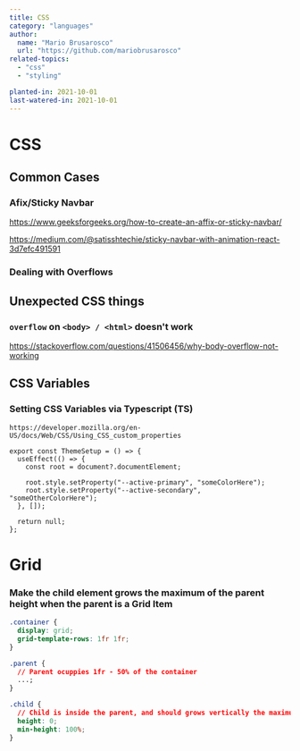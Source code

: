 ```yaml
---
title: CSS
category: "languages"
author:
  name: "Mario Brusarosco"
  url: "https://github.com/mariobrusarosco"
related-topics:
  - "css"
  - "styling"

planted-in: 2021-10-01
last-watered-in: 2021-10-01
---
```


# CSS

## Common Cases

### Afix/Sticky Navbar

https://www.geeksforgeeks.org/how-to-create-an-affix-or-sticky-navbar/

https://medium.com/@satisshtechie/sticky-navbar-with-animation-react-3d7efc491591

### Dealing with Overflows

## Unexpected CSS things

### `overflow` on `<body> / <html>` doesn't work

https://stackoverflow.com/questions/41506456/why-body-overflow-not-working

## CSS Variables

### Setting CSS Variables via Typescript (TS)

`https://developer.mozilla.org/en-US/docs/Web/CSS/Using_CSS_custom_properties`

```tsx
export const ThemeSetup = () => {
  useEffect(() => {
    const root = document?.documentElement;

    root.style.setProperty("--active-primary", "someColorHere");
    root.style.setProperty("--active-secondary", "someOtherColorHere");
  }, []);

  return null;
};
```

# Grid

### Make the child element grows the maximum of the parent height when the parent is a Grid Item

```css
.container {
  display: grid;
  grid-template-rows: 1fr 1fr;
}

.parent {
  // Parent ocuppies 1fr - 50% of the container
  ...;
}

.child {
  // Child is inside the parent, and should grows vertically the maximum of the parent height
  height: 0;
  min-height: 100%;
}
```
